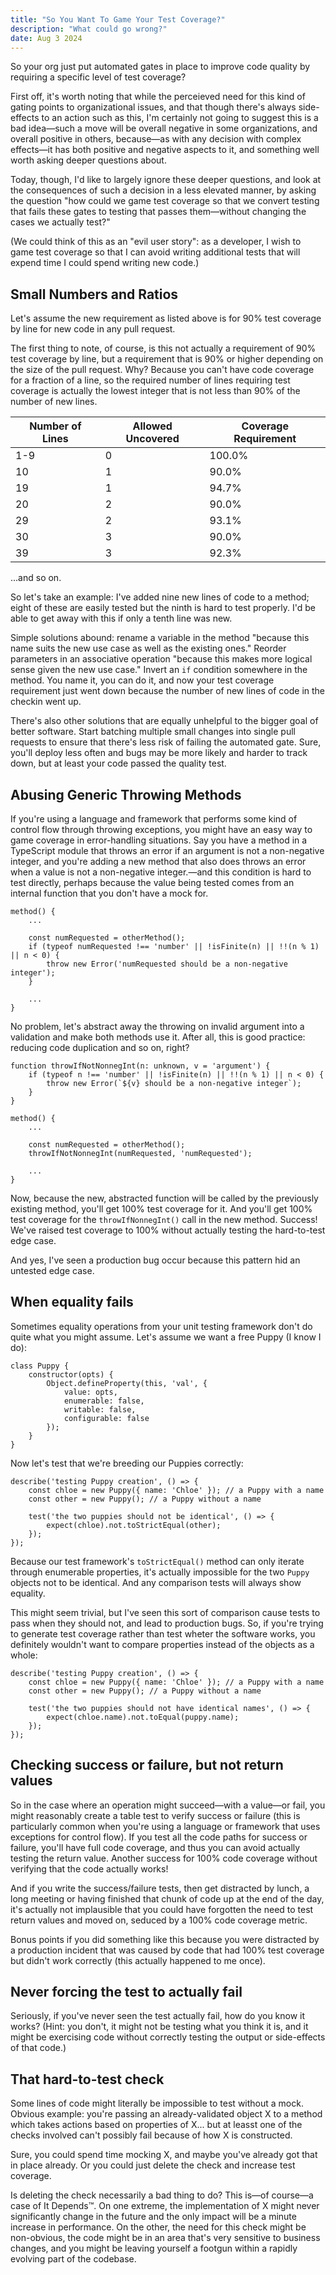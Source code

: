 ```yaml
---
title: "So You Want To Game Your Test Coverage?"
description: "What could go wrong?"
date: Aug 3 2024
---
```

So your org just put automated gates in place to improve code quality by requiring a specific level of test coverage?

First off, it's worth noting that while the perceieved need for this kind of gating points to organizational issues, and that though there's always side-effects to an action such as this, I'm certainly not going to suggest this is a bad idea&mdash;such a move will be overall negative in some organizations, and overall positive in others, because&mdash;as with any decision with complex effects&mdash;it has both positive and negative aspects to it, and something well worth asking deeper questions about.

Today, though, I'd like to largely ignore these deeper questions, and look at the consequences of such a decision in a less elevated manner, by asking the question "how could we game test coverage so that we convert testing that fails these gates to testing that passes them&mdash;without changing the cases we actually test?"

(We could think of this as an "evil user story": as a developer, I wish to game test coverage so that I can avoid writing additional tests that will expend time I could spend writing new code.)


## Small Numbers and Ratios

Let's assume the new requirement as listed above is for 90% test coverage by line for new code in any pull request.

The first thing to note, of course, is this not actually a requirement of 90% test coverage by line, but a requirement that is 90% or higher depending on the size of the pull request. Why? Because you can't have code coverage for a fraction of a line, so the required number of lines requiring test coverage is actually the lowest integer that is not less than 90% of the number of new lines.

|Number of Lines|Allowed Uncovered|Coverage Requirement|
|---|---|---|
|1-9|0|100.0%|
|10|1|90.0%|
|19|1|94.7%|
|20|2|90.0%|
|29|2|93.1%|
|30|3|90.0%|
|39|3|92.3%|

...and so on.

So let's take an example: I've added nine new lines of code to a method; eight of these are easily tested but the ninth is hard to test properly. I'd be able to get away with this if only a tenth line was new.

Simple solutions abound: rename a variable in the method "because this name suits the new use case as well as the existing ones." Reorder parameters in an associative operation "because this makes more logical sense given the new use case." Invert an `if` condition somewhere in the method. You name it, you can do it, and now your test coverage requirement just went down because the number of new lines of code in the checkin went up.

There's also other solutions that are equally unhelpful to the bigger goal of better software. Start batching multiple small changes into single pull requests to ensure that there's less risk of failing the automated gate. Sure, you'll deploy less often and bugs may be more likely and harder to track down, but at least your code passed the quality test.


## Abusing Generic Throwing Methods

If you're using a language and framework that performs some kind of control flow through throwing exceptions, you might have an easy way to game coverage in error-handling situations. Say you have a method in a TypeScript module that throws an error if an argument is not a non-negative integer, and you're adding a new method that also does throws an error when a value is not a non-negative integer.&mdash;and this condition is hard to test directly, perhaps because the value being tested comes from an internal function that you don't have a mock for.

```
method() {
    ...

    const numRequested = otherMethod();
    if (typeof numRequested !== 'number' || !isFinite(n) || !!(n % 1) || n < 0) {
        throw new Error('numRequested should be a non-negative integer');
    }

    ...
}
```

No problem, let's abstract away the throwing on invalid argument into a validation and make both methods use it. After all, this is good practice: reducing code duplication and so on, right?

```
function throwIfNotNonnegInt(n: unknown, v = 'argument') {
    if (typeof n !== 'number' || !isFinite(n) || !!(n % 1) || n < 0) {
        throw new Error(`${v} should be a non-negative integer`);
    }
}

method() {
    ...

    const numRequested = otherMethod();
    throwIfNotNonnegInt(numRequested, 'numRequested');

    ...
}
```

Now, because the new, abstracted function will be called by the previously existing method, you'll get 100% test coverage for it. And you'll get 100% test coverage for the `throwIfNonnegInt()` call in the new method. Success! We've raised test coverage to 100% without actually testing the hard-to-test edge case.

And yes, I've seen a production bug occur because this pattern hid an untested edge case. 


## When equality fails

Sometimes equality operations from your unit testing framework don't do quite what you might assume. Let's assume we want a free Puppy (I know I do):

```
class Puppy {
    constructor(opts) {
        Object.defineProperty(this, 'val', {
            value: opts,
            enumerable: false,
            writable: false,
            configurable: false
        });
    }
}
```

Now let's test that we're breeding our Puppies correctly:

```
describe('testing Puppy creation', () => {
    const chloe = new Puppy({ name: 'Chloe' }); // a Puppy with a name
    const other = new Puppy(); // a Puppy without a name

    test('the two puppies should not be identical', () => {
        expect(chloe).not.toStrictEqual(other);
    });
});
```

Because our test framework's `toStrictEqual()` method can only iterate through enumerable properties, it's actually impossible for the two `Puppy` objects not to be identical. And any comparison tests will always show equality.

This might seem trivial, but I've seen this sort of comparison cause tests to pass when they should not, and lead to production bugs. So, if you're trying to generate test coverage rather than test wheter the software works, you definitely wouldn't want to compare properties instead of the objects as a whole:

```
describe('testing Puppy creation', () => {
    const chloe = new Puppy({ name: 'Chloe' }); // a Puppy with a name
    const other = new Puppy(); // a Puppy without a name

    test('the two puppies should not have identical names', () => {
        expect(chloe.name).not.toEqual(puppy.name);
    });
});
```

## Checking success or failure, but not return values

So in the case where an operation might succeed&mdash;with a value&mdash;or fail, you might reasonably create a table test to verify success or failure (this is particularly common when you're using a language or framework that uses exceptions for control flow). If you test all the code paths for success or failure, you'll have full code coverage, and thus you can avoid actually testing the return value. Another success for 100% code coverage without verifying that the code actually works!

And if you write the success/failure tests, then get distracted by lunch, a long meeting or having finished that chunk of code up at the end of the day, it's actually not implausible that you could have forgotten the need to test return values and moved on, seduced by a 100% code coverage metric.

Bonus points if you did something like this because you were distracted by a production incident that was caused by code that had 100% test coverage but didn't work correctly (this actually happened to me once).


## Never forcing the test to actually fail

Seriously, if you've never seen the test actually fail, how do you know it works? (Hint: you don't, it might not be testing what you think it is, and it might be exercising code without correctly testing the output or side-effects of that code.)


## That hard-to-test check

Some lines of code might literally be impossible to test without a mock. Obvious example: you're passing an already-validated object X to a method which takes actions based on properties of X... but at leasst one of the checks involved can't possibly fail because of how X is constructed.

Sure, you could spend time mocking X, and maybe you've already got that in place already. Or you could just delete the check and increase test coverage.

Is deleting the check necessarily a bad thing to do? This is&mdash;of course&mdash;a case of It Depends™️. On one extreme, the implementation of X might never significantly change in the future and the only impact will be a minute increase in performance. On the other, the need for this check might be non-obvious, the code might be in an area that's very sensitive to business changes, and you might be leaving yourself a footgun within a rapidly evolving part of the codebase.
